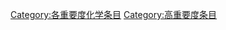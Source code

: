 {{catmore1|[[WikiProject:化學|WikiProject:化學]]}}
{{Articles by Importance|topic=化学|importance=}}
{{CategoryTOC}}
{{empty category}}
[[Category:各重要度化学条目|Category:各重要度化学条目]]
[[Category:高重要度条目|Category:高重要度条目]]